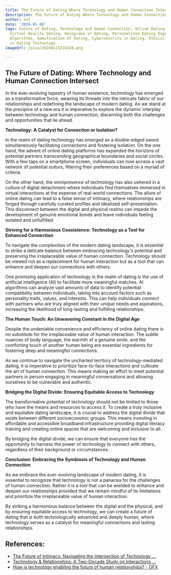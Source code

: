```yaml
---
title: The Future of Dating Where Technology and Human Connection Intersect
description: The Future of Dating Where Technology and Human Connection Intersect
author: Usf
date: '2024-01-06'
tags: Future of Dating, Technology and Human Connection, Online Dating, AI in Dating,
  Virtual Reality Dating, Holograms in Dating, Personalized Dating Experiences, Matchmaking
  Algorithms, Gamification of Dating, Cybersecurity in Dating, Ethical Considerations
  in Dating Technology
imageUrl: /pixa/20240115224328.png

---
```

## The  Future of Dating: Where Technology and Human  Connection Intersect

In the ever-evolving tapestry of human existence, technology has emerged as a transformative force, weaving its threads into  the intricate fabric of our relationships and redefining the landscape of modern dating.  As we stand at the precipice of a new era  it is imperative to explore the dynamic interplay between technology and human connection, discerning  both the challenges and opportunities that lie ahead.

**Technology: A Catalyst for Connection or Isolation?**

In the realm of dating technology has  emerged as a double-edged sword simultaneously facilitating connections and fostering isolation.  On the one hand, the advent of online dating platforms has  expanded the horizons  of potential  partners transcending geographical  boundaries and social circles. With a few taps on a smartphone screen, individuals can now access a vast network of potential  suitors, filtering their preferences based on  a myriad  of criteria.

On the other hand, the  omnipresence of  technology has also ushered in a culture of digital detachment  where individuals find themselves immersed in virtual interactions at the expense of real-world connections. The allure of online dating can  lead to a  false sense of intimacy, where relationships are forged through  carefully curated profiles and idealized self-presentation. This disconnect between the digital and physical realms can impede the development of genuine emotional bonds and leave individuals feeling isolated  and unfulfilled.

**Striving for a Harmonious Coexistence: Technology as a Tool  for Enhanced  Connection**

To navigate the complexities of the modern  dating landscape, it is essential to strike a delicate balance between embracing technology's potential and preserving the irreplaceable value of human connection. Technology should be viewed  not as a replacement for human interaction but as a tool  that can enhance and  deepen our connections with others.

One promising application  of technology in the realm of dating is the use of artificial intelligence (AI) to facilitate more meaningful matches. AI algorithms can analyze vast amounts of  data to  identify  potential compatibility  between individuals, taking into account factors such as personality traits, values, and interests.  This can help individuals connect with partners who are truly aligned with their unique needs and aspirations, increasing the  likelihood of long-lasting and fulfilling relationships.

**The Human Touch: An Unwavering Constant in the Digital Age**

Despite the  undeniable convenience and efficiency of online dating there is  no substitute for the irreplaceable value of human  interaction. The subtle nuances of body language, the warmth of a genuine smile, and the comforting touch of another human  being are essential ingredients for fostering deep and meaningful connections.

As we continue to navigate the uncharted territory of technology-mediated dating, it is imperative  to prioritize face-to-face interactions and cultivate the art of  human connection.  This  means making an effort to meet potential partners in person engaging in meaningful conversations and  allowing ourselves to be vulnerable and authentic.

**Bridging the Digital Divide: Ensuring Equitable Access to Technology**

The transformative potential  of technology should not be limited to those who  have the means and resources to access it. To create  a truly inclusive and equitable dating landscape, it is crucial to  address the digital divide that exists  between different socioeconomic groups. This  means investing in  affordable and accessible broadband infrastructure providing digital literacy training and creating online  spaces that are  welcoming and inclusive to  all.

By bridging the digital divide, we can ensure that everyone has the  opportunity to harness the power of technology to connect with others, regardless of their background or circumstances.

**Conclusion: Embracing  the Symbiosis of Technology and Human Connection**

As we embrace the  ever-evolving landscape of  modern dating, it is essential to recognize  that technology is not  a  panacea for the challenges of human connection. Rather it is a tool that can  be wielded to enhance and deepen our relationships provided that we remain mindful of its limitations and prioritize  the irreplaceable value of  human interaction.

By striking a  harmonious  balance between the digital and the physical, and by ensuring equitable access to technology, we can create a future of dating that is both technologically advanced and deeply human, where technology serves  as a catalyst for meaningful connections and lasting relationships.

## References:
- [The Future of Intimacy: Navigating the Intersection of Technology ...](https://medium.com/@xaphan/the-future-of-intimacy-navigating-the-intersection-of-technology-and-human-connection-21905e12e879)
- [Technology & Relationships: A Two-Decade Study on Interactions ...](https://www.flamme.app/technology-relationships-a-two-decade-study-on-interactions-and-effects)
- [How is technology enabling the future of human relationships? - OFX](https://www.ofx.com/en-us/blog/the-future-of-relationships/)
